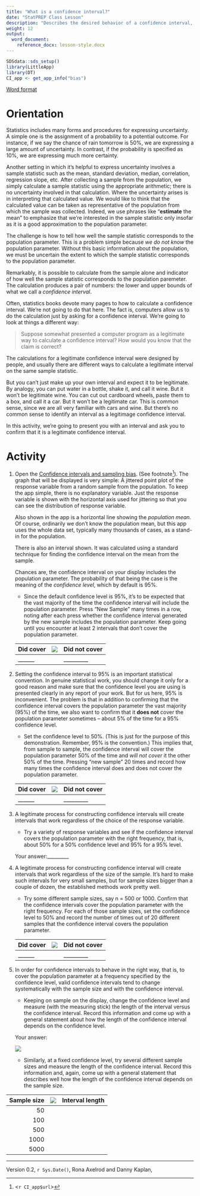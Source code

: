 ```yaml
---
title: "What is a confidence interval?"
date: "StatPREP Class Lesson"
description: "Describes the desired behavior of a confidence interval, that is, how to test whether a procedure produces a valid confidence interval."
weight: 12
output:
  word_document:
    reference_docx: lesson-style.docx
---
```


```r
SDSdata::sds_setup()
library(LittleApp)
library(DT)
CI_app <- get_app_info("bias")
```

[Word format](`r paste0("/word-versions/",tools::file_path_sans_ext(knitr::current_input()), ".docx")`)

# Orientation

Statistics includes many forms and procedures for expressing uncertainty. A simple one is the assignment of a probability to a potential outcome. For instance, if we say the chance of rain  tomorrow is 50%, we are expressing a large amount of uncertainty. In contrast, if the probability is specified as 10%, we are expressing much more certainty.

Another setting in which it's helpful to express uncertainty involves a sample statistic such as the mean, standard deviation, median, correlation, regression slope, etc.   After collecting a sample from  the population, we simply calculate a sample statistic using  the appropriate arithmetic; there is no uncertainty involved in that calculation. Where the uncertainty arises is in interpreting that calculated value. We would like to think that the  calculated value can be taken as representative of the  population from which the sample was collected. Indeed, we use phrases like "**estimate** the mean" to emphasize that we're interested in the sample statistic only insofar as  it  is a good approximation to the population parameter. 

The challenge is how to tell how well the sample statistic corresponds to the population parameter. This is a problem simple because *we do not know* the population parameter. Without this basic information about the population,  we must be uncertain the extent to which the sample statistic corresponds to the population  parameter.

Remarkably, it is possible to calculate from the sample alone and indicator of how well the sample statistic corresponds to the population paremeter. The calculation produces a pair of numbers: the lower and upper bounds of what we call a *confidence interval*.

Often, statistics books devote  many pages to  how to calculate a confidence interval. We're not going to do that here. The fact is, computers allow us to do the calculation just by asking for a  confidence interval. We're going to look at things a different way:

> Suppose somewhat  presented a computer program as a legitimate way to  calculate a confidence  interval? How would you know that the claim is correct?

The calculations for a legitimate confidence interval were designed by people, and usually there are different ways to calculate a legitimate interval on the same sample statistic.  

But you can't just make up  your own interval and expect it to be legitimate. By analogy,  you can put water  in a bottle, shake it, and call it wine. But it won't be legitimate wine. You can cut  out cardboard wheels, paste them to a box, and call it a car. But it won't be a legitimate car. This is common sense, since we  are all very familiar with cars and wine. But there's  no common sense to identify an interval as a legitimage confidence interval.

In this activity, we're going to present you with an interval and ask you to confirm that it is a legitimate confidence interval. 

# Activity

1. Open the [Confidence intervals and sampling bias](`r CI_app$url`). (See footnote^[<`r CI_app$url`>]). The graph that will be displayed is very simple: A jittered point plot of the response variable from a random sample from the population. To keep the app simple, there is no explanatory variable. Just the response variable is shown with  the horizontal axis used for jittering so that you can see the distribution of response variable.    
    
    Also shown in  the app is a horizontal line showing the *population mean*. Of course, ordinarily we don't know  the population mean, but this app uses the whole data set, typically many thousands of cases, as a stand-in for the population. 
    
    There is also an interval shown. It was calculated using a standard technique for finding the confidence interval on the mean from the sample. 
    
    Chances are, the confidence interval on your display includes the population parameter. The probability of that being the case is the meaning of the *confidence level*, which by default is 95%.
    
    * Since the default  confidence level is 95%, it's to be expected  that the vast majority of the time the confidence interval will include the population parameter. Press "New Sample" many times in  a row, noting after each press  whether the confidence interval generated by the new sample includes the population  parameter. Keep going until you encounter at least 2 intervals that don't cover the population parameter.  
    
    
    Did cover | ![](/images/20mm-blank.png) |Did not cover
----------|--------------|------------------
______    | | _________       
          
    
2. Setting the confidence interval to 95% is an important statistical convention. In genuine statistical work, you should change it only for a good reason and make sure that the confidence level you are using is presented clearly in any report of your work. But for us here,  95% is inconvenient. The problem is that in  addition to confirming that the confidence interval covers the population parameter the vast majority (95%) of  the time, we also want to confirm that it **does not** cover the population parameter  sometimes -- about 5% of the time for a 95% confidence level.

     * Set the confidence level to 50%. (This  is just for the purpose of this demonstration. Remember,  95% is the convention.) This implies that,  from sample to sample, the confidence interval will cover the population parameter 50% of the time and *will not cover* it the other 50% of the time. Pressing "new sample" 20 times and record how many times the confidence  interval does and does not cover the population  parameter.
     
    Did cover | ![](/images/20mm-blank.png) |Did not cover
----------|--------------|------------------
______    | | _________     

          
3. A legitimate process for constructing confidence intervals  will create intervals that work regardless of the choice of the response variable.

     * Try a variety of response variables and see if the confidence interval covers the population parameter with the right frequency, that is, about 50%  for a 50% confidence level and 95% for a 95% level.
     
     Your answer:_________
     
4. A legitimate process  for constructing confidence interval will create intervals that work regardless of the size of the sample. It's hard to make such intervals for very small  samples, but for sample sizes bigger than a couple of dozen, the established methods work pretty well.

    * Try some different sample sizes, say n = 500  or 1000. Confirm that the confidence intervals cover the population parameter  with the right frequency. For each of those sample sizes, set the confidence level to 50%  and record the number of times out of 20 different samples that the confidence interval covers the population parameter. 
    
    Did cover | ![](/images/20mm-blank.png) |Did not cover
----------|--------------|------------------
______    | | _________     
          
          
    
5. In  order for confidence intervals to behave in the right way, that is, to  cover the population parameter at a frequency specified by the confidence level,  valid confidence intervals tend to change systematically with the sample size and with the confidence interval.

    * Keeping on  sample on  the display, change the confidence level  and measure (with the measuring stick) the length of the interval versus the confidence interval. Record this information and come up  with  a general statement about how the length of the  confidence interval depends on the confidence level.
    
    Your answer: 
    
    ![](/images/50mm-space.png)
    
    * Similarly, at a fixed confidence level, try several different sample sizes and measure the length of the confidence interval. Record this information and, again, come up with a general statement that describes well how the length of the confidence interval depends on  the sample size.
    
Sample size | ![](/images/20mm-blank.png) | Interval length
-----------:|----------------|------
50 | 
100 |
500 |
1000 |
5000 |




----------------------

Version 0.2, `r Sys.Date()`, Rona Axelrod and Danny Kaplan, 


